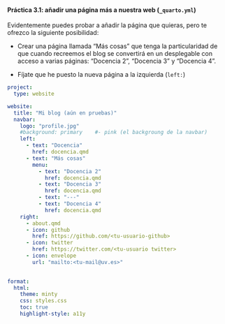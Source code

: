 ::: {.callout-tip collapse="true" appearance="default" icon="false"}

#### Práctica 3.1: añadir una página más a nuestra web (`_quarto.yml`)

Evidentemente puedes probar a añadir la página que quieras, pero te ofrezco la siguiente posibilidad:

- Crear una página llamada "Más cosas" que tenga la particularidad de que cuando recreemos el blog se convertirá en un desplegable con acceso a varias páginas: "Docencia 2", "Docencia 3" y "Docencia 4".

- Fíjate que he puesto la nueva página a la izquierda (`left: `)


```yaml
project:
  type: website

website:
  title: "Mi blog (aún en pruebas)"
  navbar:
    logo: "profile.jpg"
    #background: primary    #- pink (el backgroung de la navbar)
    left: 
      - text: "Docencia"
        href: docencia.qmd
      - text: "Más cosas"
        menu:
          - text: "Docencia 2"
            href: docencia.qmd
          - text: "Docencia 3"
            href: docencia.qmd
          - text: "---"
          - text: "Docencia 4"
            href: docencia.qmd
    right:
      - about.qmd
      - icon: github
        href: https://github.com/<tu-usuario-github>
      - icon: twitter
        href: https://twitter.com/<tu-usuario twitter>
      - icon: envelope
        url: "mailto:<tu-mail@uv.es>"
 

format:
  html:
    theme: minty  
    css: styles.css
    toc: true
    highlight-style: a11y
```
:::

